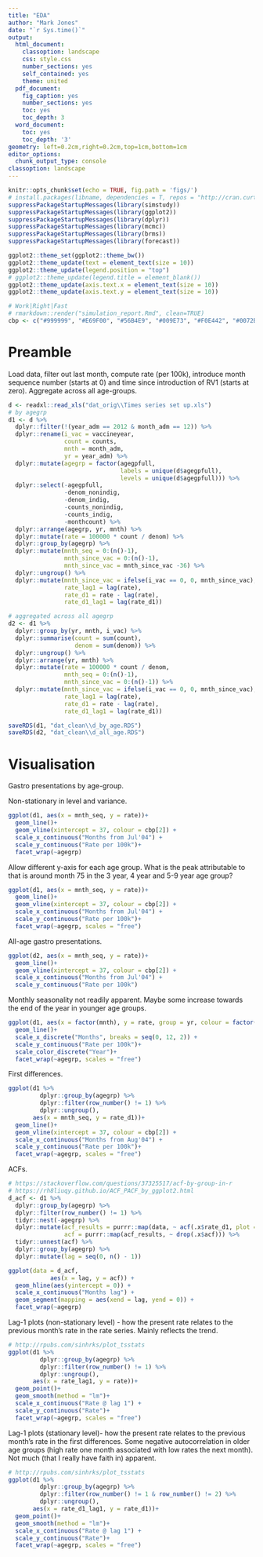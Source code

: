 ```yaml
---
title: "EDA"
author: "Mark Jones"
date: "`r Sys.time()`"
output:
  html_document:
    classoption: landscape
    css: style.css
    number_sections: yes
    self_contained: yes
    theme: united
  pdf_document:
    fig_caption: yes
    number_sections: yes
    toc: yes
    toc_depth: 3
  word_document:
    toc: yes
    toc_depth: '3'
geometry: left=0.2cm,right=0.2cm,top=1cm,bottom=1cm
editor_options:
  chunk_output_type: console
classoption: landscape
---
```


<!--    toc: yes
    toc_float: true -->

<style type="text/css">
.main-container {
  max-width: 1800px;
  margin-left: auto;
  margin-right: auto;
}
</style>

```r
knitr::opts_chunk$set(echo = TRUE, fig.path = 'figs/')
# install.packages(libname, dependencies = T, repos = "http://cran.curtin.edu.au")
suppressPackageStartupMessages(library(simstudy))
suppressPackageStartupMessages(library(ggplot2))
suppressPackageStartupMessages(library(dplyr))
suppressPackageStartupMessages(library(mcmc))
suppressPackageStartupMessages(library(brms))
suppressPackageStartupMessages(library(forecast))

ggplot2::theme_set(ggplot2::theme_bw())
ggplot2::theme_update(text = element_text(size = 10))
ggplot2::theme_update(legend.position = "top")
# ggplot2::theme_update(legend.title = element_blank())
ggplot2::theme_update(axis.text.x = element_text(size = 10))
ggplot2::theme_update(axis.text.y = element_text(size = 10))

# Work|Right|Fast
# rmarkdown::render("simulation_report.Rmd", clean=TRUE)
cbp <- c("#999999", "#E69F00", "#56B4E9", "#009E73", "#F0E442", "#0072B2", "#D55E00", "#CC79A7")


```


# Preamble

Load data, filter out last month, compute rate (per 100k), introduce month sequence number (starts at 0) and time since introduction of RV1 (starts at zero). Aggregate across all age-groups.

```r
d <- readxl::read_xls("dat_orig\\Times series set up.xls")
# by agegrp
d1 <- d %>% 
  dplyr::filter(!(year_adm == 2012 & month_adm == 12)) %>%
  dplyr::rename(i_vac = vaccineyear,
                count = counts,
                mnth = month_adm,
                yr = year_adm) %>%
  dplyr::mutate(agegrp = factor(agegpfull, 
                                labels = unique(d$agegpfull),
                                levels = unique(d$agegpfull))) %>%
  dplyr::select(-agegpfull, 
                -denom_nonindig,
                -denom_indig,
                -counts_nonindig,
                -counts_indig,
                -monthcount) %>%
  dplyr::arrange(agegrp, yr, mnth) %>%
  dplyr::mutate(rate = 100000 * count / denom) %>%
  dplyr::group_by(agegrp) %>%
  dplyr::mutate(mnth_seq = 0:(n()-1),
                mnth_since_vac = 0:(n()-1), 
                mnth_since_vac = mnth_since_vac -36) %>%
  dplyr::ungroup() %>%
  dplyr::mutate(mnth_since_vac = ifelse(i_vac == 0, 0, mnth_since_vac),
                rate_lag1 = lag(rate),
                rate_d1 = rate - lag(rate),
                rate_d1_lag1 = lag(rate_d1)) 

# aggregated across all agegrp
d2 <- d1 %>% 
  dplyr::group_by(yr, mnth, i_vac) %>%
  dplyr::summarise(count = sum(count),
                   denom = sum(denom)) %>%
  dplyr::ungroup() %>%
  dplyr::arrange(yr, mnth) %>%
  dplyr::mutate(rate = 100000 * count / denom,
                mnth_seq = 0:(n()-1),
                mnth_since_vac = 0:(n()-1)) %>%
  dplyr::mutate(mnth_since_vac = ifelse(i_vac == 0, 0, mnth_since_vac),
                rate_lag1 = lag(rate),
                rate_d1 = rate - lag(rate),
                rate_d1_lag1 = lag(rate_d1)) 

saveRDS(d1, "dat_clean\\d_by_age.RDS")
saveRDS(d2, "dat_clean\\d_all_age.RDS")
```


# Visualisation

Gastro presentations by age-group. 

Non-stationary in level and variance.

```r
ggplot(d1, aes(x = mnth_seq, y = rate))+
  geom_line()+
  geom_vline(xintercept = 37, colour = cbp[2]) +
  scale_x_continuous("Months from Jul'04") +
  scale_y_continuous("Rate per 100k")+
  facet_wrap(~agegrp)
```

Allow different y-axis for each age group. What is the peak attributable to that is around month 75 in the 3 year, 4 year and 5-9 year age group? 

```r
ggplot(d1, aes(x = mnth_seq, y = rate))+
  geom_line()+
  geom_vline(xintercept = 37, colour = cbp[2]) +
  scale_x_continuous("Months from Jul'04") +
  scale_y_continuous("Rate per 100k")+
  facet_wrap(~agegrp, scales = "free")
```

All-age gastro presentations.

```r
ggplot(d2, aes(x = mnth_seq, y = rate))+
  geom_line()+
  geom_vline(xintercept = 37, colour = cbp[2]) +
  scale_x_continuous("Months from Jul'04") +
  scale_y_continuous("Rate per 100k")
```

Monthly seasonality not readily apparent. Maybe some increase towards the end of the year in younger age groups.

```r
ggplot(d1, aes(x = factor(mnth), y = rate, group = yr, colour = factor(yr)))+
  geom_line()+
  scale_x_discrete("Months", breaks = seq(0, 12, 2)) +
  scale_y_continuous("Rate per 100k")+
  scale_color_discrete("Year")+
  facet_wrap(~agegrp, scales = "free")
```

First differences.

```r
ggplot(d1 %>% 
         dplyr::group_by(agegrp) %>%
         dplyr::filter(row_number() != 1) %>%
         dplyr::ungroup(), 
       aes(x = mnth_seq, y = rate_d1))+
  geom_line()+
  geom_vline(xintercept = 37, colour = cbp[2]) +
  scale_x_continuous("Months from Aug'04") +
  scale_y_continuous("Rate per 100k")+
  facet_wrap(~agegrp, scales = "free")
```

ACFs.

```r
# https://stackoverflow.com/questions/37325517/acf-by-group-in-r
# https://rh8liuqy.github.io/ACF_PACF_by_ggplot2.html
d_acf <- d1 %>%
  dplyr::group_by(agegrp) %>%
  dplyr::filter(row_number() != 1) %>%
  tidyr::nest(-agegrp) %>%
  dplyr::mutate(acf_results = purrr::map(data, ~ acf(.x$rate_d1, plot = F)),
                acf = purrr::map(acf_results, ~ drop(.x$acf))) %>%
  tidyr::unnest(acf) %>%
  dplyr::group_by(agegrp) %>%
  dplyr::mutate(lag = seq(0, n() - 1))

ggplot(data = d_acf, 
            aes(x = lag, y = acf)) +
  geom_hline(aes(yintercept = 0)) +
  scale_x_continuous("Months lag") +
  geom_segment(mapping = aes(xend = lag, yend = 0)) + 
  facet_wrap(~agegrp)

```

Lag-1 plots (non-stationary level) - how the present rate relates to the previous month's rate in the rate series. Mainly reflects the trend.

```r
# http://rpubs.com/sinhrks/plot_tsstats
ggplot(d1 %>% 
         dplyr::group_by(agegrp) %>%
         dplyr::filter(row_number() != 1) %>%
         dplyr::ungroup(), 
       aes(x = rate_lag1, y = rate))+
  geom_point()+
  geom_smooth(method = "lm")+
  scale_x_continuous("Rate @ lag 1") +
  scale_y_continuous("Rate")+
  facet_wrap(~agegrp, scales = "free")

```

Lag-1 plots (stationary level)- how the present rate relates to the previous month's rate in the first differences. Some negative autocorrelation in older age groups (high rate one month associated with low rates the next month). Not much (that I really have faith in) apparent. 

```r
# http://rpubs.com/sinhrks/plot_tsstats
ggplot(d1 %>% 
         dplyr::group_by(agegrp) %>%
         dplyr::filter(row_number() != 1 & row_number() != 2) %>%
         dplyr::ungroup(), 
       aes(x = rate_d1_lag1, y = rate_d1))+
  geom_point()+
  geom_smooth(method = "lm")+
  scale_x_continuous("Rate @ lag 1") +
  scale_y_continuous("Rate")+
  facet_wrap(~agegrp, scales = "free")

```


